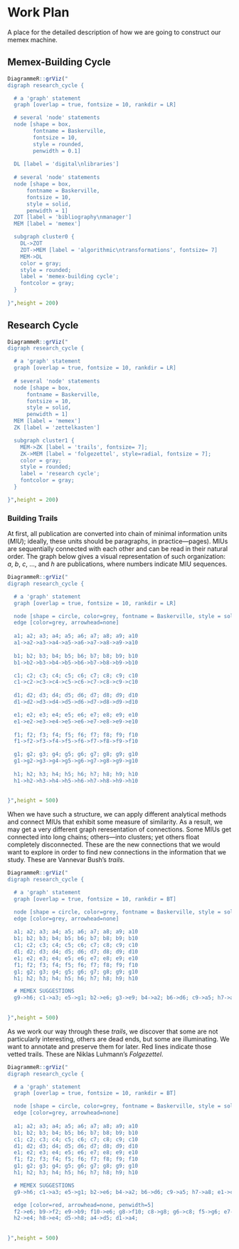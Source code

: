 # Work Plan{-}

A place for the detailed description of how we are going to construct our memex machine.

## Memex-Building Cycle{-}

```r

DiagrammeR::grViz("
digraph research_cycle {

  # a 'graph' statement
  graph [overlap = true, fontsize = 10, rankdir = LR]

  # several 'node' statements
  node [shape = box,
        fontname = Baskerville,
        fontsize = 10,
        style = rounded,
        penwidth = 0.1]
  
  DL [label = 'digital\nlibraries']
  
  # several 'node' statements
  node [shape = box,
      fontname = Baskerville,
      fontsize = 10,
      style = solid,
      penwidth = 1]
  ZOT [label = 'bibliography\nmanager']
  MEM [label = 'memex']

  subgraph cluster0 {  
    DL->ZOT
    ZOT->MEM [label = 'algorithmic\ntransformations', fontsize= 7]
    MEM->DL
    color = gray;
    style = rounded;
    label = 'memex-building cycle';
    fontcolor = gray;
  }
  
}",height = 200)

```

## Research Cycle{-}

```r

DiagrammeR::grViz("
digraph research_cycle {

  # a 'graph' statement
  graph [overlap = true, fontsize = 10, rankdir = LR]
  
  # several 'node' statements
  node [shape = box,
      fontname = Baskerville,
      fontsize = 10,
      style = solid,
      penwidth = 1]
  MEM [label = 'memex']
  ZK [label = 'zettelkasten'] 

  subgraph cluster1 {
    MEM->ZK [label = 'trails', fontsize= 7];
    ZK->MEM [label = 'folgezettel', style=radial, fontsize = 7];
    color = gray;
    style = rounded;
    label = 'research cycle';
    fontcolor = gray;
  }

}",height = 200)

```

### Building Trails{-}

At first, all publication are converted into chain of minimal information units (*MIU*); ideally, these units should be paragraphs, in practice---pages). MIUs are sequentially connected with each other and can be read in their natural order. The graph below gives a visual representation of such organization: *a*, *b*, *c*, ..., and *h* are publications, where numbers indicate MIU sequences.

```r

DiagrammeR::grViz("
digraph research_cycle {

  # a 'graph' statement
  graph [overlap = true, fontsize = 10, rankdir = LR]

  node [shape = circle, color=grey, fontname = Baskerville, style = solid, penwidth = 0.5]  
  edge [color=grey, arrowhead=none]
  
  a1; a2; a3; a4; a5; a6; a7; a8; a9; a10
  a1->a2->a3->a4->a5->a6->a7->a8->a9->a10
  
  b1; b2; b3; b4; b5; b6; b7; b8; b9; b10
  b1->b2->b3->b4->b5->b6->b7->b8->b9->b10

  c1; c2; c3; c4; c5; c6; c7; c8; c9; c10
  c1->c2->c3->c4->c5->c6->c7->c8->c9->c10
  
  d1; d2; d3; d4; d5; d6; d7; d8; d9; d10
  d1->d2->d3->d4->d5->d6->d7->d8->d9->d10

  e1; e2; e3; e4; e5; e6; e7; e8; e9; e10
  e1->e2->e3->e4->e5->e6->e7->e8->e9->e10
  
  f1; f2; f3; f4; f5; f6; f7; f8; f9; f10
  f1->f2->f3->f4->f5->f6->f7->f8->f9->f10

  g1; g2; g3; g4; g5; g6; g7; g8; g9; g10
  g1->g2->g3->g4->g5->g6->g7->g8->g9->g10
  
  h1; h2; h3; h4; h5; h6; h7; h8; h9; h10
  h1->h2->h3->h4->h5->h6->h7->h8->h9->h10
  
  
}",height = 500)

```

When we have such a structure, we can apply different analytical methods and connect MIUs that exhibit some measure of similarity. As a result, we may get a very different graph reresentation of connections. Some MIUs get connected into long chains; others---into clusters; yet others float completely disconnected. These are the new connections that we would want to explore in order to find new connections in the information that we study. These are Vannevar Bush's *trails*.

```r

DiagrammeR::grViz("
digraph research_cycle {

  # a 'graph' statement
  graph [overlap = true, fontsize = 10, rankdir = BT]

  node [shape = circle, color=grey, fontname = Baskerville, style = solid, penwidth = 0.5]  
  edge [color=grey, arrowhead=none]
  
  a1; a2; a3; a4; a5; a6; a7; a8; a9; a10
  b1; b2; b3; b4; b5; b6; b7; b8; b9; b10
  c1; c2; c3; c4; c5; c6; c7; c8; c9; c10
  d1; d2; d3; d4; d5; d6; d7; d8; d9; d10
  e1; e2; e3; e4; e5; e6; e7; e8; e9; e10
  f1; f2; f3; f4; f5; f6; f7; f8; f9; f10
  g1; g2; g3; g4; g5; g6; g7; g8; g9; g10
  h1; h2; h3; h4; h5; h6; h7; h8; h9; h10

  # MEMEX SUGGESTIONS
  g9->h6; c1->a3; e5->g1; b2->e6; g3->e9; b4->a2; b6->d6; c9->a5; h7->a8; h8->e4; e1->c2; a8->e10; g5->c8; e4->c10; a4->d5; b9->f2; f2->e6; d8->a4; f8->a4; e8->d3; h3->g7; c4->a3; e10->f10; a3->h3; d10->b2; e9->b9; d5->h8; d3->a10; g7->a1; f5->g6; f7->c6; g8->f10; a7->c8; a1->f10; a5->c6; g10->h1; b8->c2; d7->a8; a2->d10; h10->e2; h2->e4; c6->b1; f4->g2; e6->g7; g1->e10; a10->e6; g2->e7; h1->a3; h4->d3; b5->g10; d4->a4; f9->h10; g6->c8; d6->b7; b1->g4; h6->c2; d9->f2; b3->f5; d1->a4; c2->a9; e7->f5; d2->g2; a6->e9; h5->g9; c3->g6; c8->g8; f1->b6; b10->g8; f10->e6; h9->a6; b7->c4; c5->h9
  
  
}",height = 500)

```

As we work our way through these *trails*, we discover that some are not particularly interesting, others are dead ends, but some are illuminating. We want to annotate and preserve them for later. Red lines indicate those vetted trails. These are Niklas Luhmann's *Folgezettel*.

```r

DiagrammeR::grViz("
digraph research_cycle {

  # a 'graph' statement
  graph [overlap = true, fontsize = 10, rankdir = BT]

  node [shape = circle, color=grey, fontname = Baskerville, style = solid, penwidth = 0.5]  
  edge [color=grey, arrowhead=none]
  
  a1; a2; a3; a4; a5; a6; a7; a8; a9; a10
  b1; b2; b3; b4; b5; b6; b7; b8; b9; b10
  c1; c2; c3; c4; c5; c6; c7; c8; c9; c10
  d1; d2; d3; d4; d5; d6; d7; d8; d9; d10
  e1; e2; e3; e4; e5; e6; e7; e8; e9; e10
  f1; f2; f3; f4; f5; f6; f7; f8; f9; f10
  g1; g2; g3; g4; g5; g6; g7; g8; g9; g10
  h1; h2; h3; h4; h5; h6; h7; h8; h9; h10

  # MEMEX SUGGESTIONS
  g9->h6; c1->a3; e5->g1; b2->e6; b4->a2; b6->d6; c9->a5; h7->a8; e1->c2; a8->e10; g5->c8; e4->c10; d8->a4; f8->a4; e8->d3; h3->g7; c4->a3; e10->f10; a3->h3; d10->b2; d3->a10; g7->a1; f7->c6; a7->c8; a1->f10; a5->c6; g10->h1; b8->c2; d7->a8; a2->d10; h10->e2; c6->b1; e6->g7; g1->e10; a10->e6; h1->a3; h4->d3; b5->g10; d4->a4; f9->h10; d6->b7; b1->g4; h6->c2; d9->f2; b3->f5; c2->a9; d2->g2; a6->e9; h5->g9; c3->g6; f1->b6; b10->g8; h9->a6; b7->c4; c5->h9

  edge [color=red, arrowhead=none, penwidth=5]
  f2->e6; b9->f2; e9->b9; f10->e6; g8->f10; c8->g8; g6->c8; f5->g6; e7->f5; g2->e7; f4->g2; g3->e9;
  h2->e4; h8->e4; d5->h8; a4->d5; d1->a4;
  
  
}",height = 500)

```